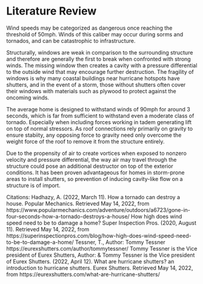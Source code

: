 # Literature Review  

Wind speeds may be categorized as dangerous once reaching the threshold of 50mph. Winds of this caliber may occur during sorms and tornados, and can be catastrophic to infrastructure. 

Structurally, windows are weak in comparison to the surrounding structure and therefore are generally the first to break when confronted with strong winds. The missing window then creates a cavity with a pressure differential to the outside wind that may encourage further destruction. The fragility of windows is why many coastal buildings near hurricane hotspots have shutters, and in the event of a storm, those without shutters often cover their windows with materials such as plywood to protect against the oncoming winds. 

The average home is designed to withstand winds of 90mph for around 3 seconds, which is far from sufficient to withstand even a moderate class of tornado. Especially when including forces working in tadem generating lift on top of normal stressors. As roof connections rely primarily on gravity to ensure stabiity, any opposing force to gravity need only overcome the weight force of the roof to remove it from the structure entirely.

Due to the propensity of air to create vortices when exposed to nonzero velocity and pressure differential, the way air may travel through the structure could pose an additional destructor on top of the exterior conditions. It has been proven advantageous for homes in storm-prone areas to install shutters, so prevention of inducing cavity-like flow on a structure is of import.


Citations:
  Hadhazy, A. (2022, March 11). How a tornado can destroy a house. Popular Mechanics. Retrieved May 14, 2022, from https://www.popularmechanics.com/adventure/outdoors/a6723/gone-in-four-seconds-how-a-tornado-destroys-a-house/ 
  How high does wind speed need to be to damage a home? Super Inspection Pros. (2020, August 11). Retrieved May 14, 2022, from https://superinspectionpros.com/blog/how-high-does-wind-speed-need-to-be-to-damage-a-home/ 
  Tessner, T., Author:&nbsp;Tommy Tessner	https://eurexshutters.com/author/tommytessner/ Tommy Tessner is the Vice president of Eurex Shutters, Author: &amp; Tommy Tessner is the Vice president of Eurex Shutters. (2022, April 12). What are hurricane shutters? an introduction to hurricane shutters. Eurex Shutters. Retrieved May 14, 2022, from https://eurexshutters.com/what-are-hurricane-shutters/ 
